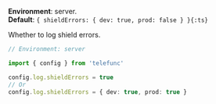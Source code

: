 
**Environment**: server.  
**Default**: `{ shieldErrors: { dev: true, prod: false } }{:ts}`

Whether to log shield errors.

```ts
// Environment: server

import { config } from 'telefunc'

config.log.shieldErrors = true
// Or
config.log.shieldErrors = { dev: true, prod: true }
```

<ConfigWhereServer />
